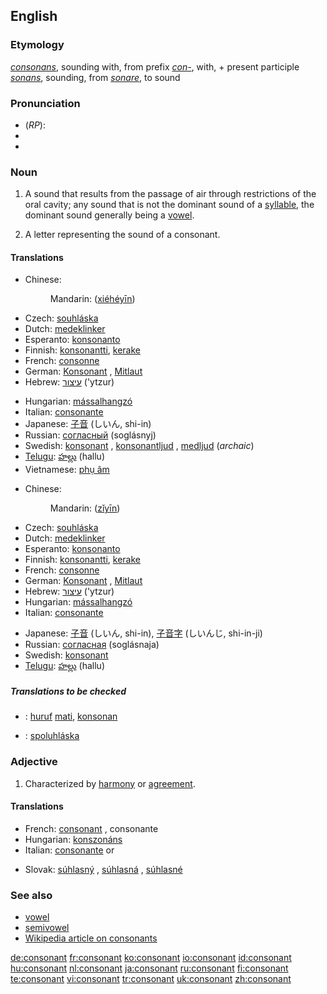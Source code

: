 ==English==

===Etymology===
{{L.}} ''[[consonans]]'', sounding with, from prefix ''[[con-]]'', with, + present participle ''[[sonans]]'', sounding, from ''[[sonare]]'', to sound

===Pronunciation===
*(''RP''): {{AHD|kŏn'sənənt}}
* {{IPA|/ˈkɒnsənənt/}}
* {{SAMPA|/"kQns@n@nt/}}

===Noun===
{{en-noun}}

# {{context|phonetics}} A sound that results from the passage of air through restrictions of the oral cavity; any sound that is not the dominant sound of a [[syllable]], the dominant sound generally being a [[vowel]].
# A letter representing the sound of a consonant.

====Translations====
{{trans-top|sound}}
*Chinese:
*:Mandarin: {{zh-ts|[[協和]][[音]]|[[协和]][[音]]}} ([[xié]][[hé]][[yīn]])
*Czech: [[souhláska]] {{f}}
*Dutch: [[medeklinker]] {{m}}
*Esperanto: [[konsonanto]]
*Finnish: [[konsonantti]], [[kerake]]
*French: [[consonne]] {{f}}
*German: [[Konsonant]] {{m}}, [[Mitlaut]] {{m}}
*Hebrew: [[עיצור]] ('ytzur) {{m}}
{{trans-mid}}
*Hungarian: [[mássalhangzó]]
*Italian: [[consonante]] {{f}}
*Japanese: [[子音]] (しいん, shi-in)
*Russian: [[согласный]] (soglásnyj) {{m}}
*Swedish: [[konsonant]] {{c}}, [[konsonantljud]] {{n}}, [[medljud]] {{n}} (''archaic'')
*[[Telugu]]: [[హల్లు]] (hallu)
*Vietnamese: [[phụ âm]]
{{trans-bottom}}

{{trans-top|letter}}
*Chinese:
*:Mandarin: {{zh-ts|子音|子音}} ([[zǐ]][[yīn]])
*Czech: [[souhláska]] {{f}}
*Dutch: [[medeklinker]] {{m}}
*Esperanto: [[konsonanto]]
*Finnish: [[konsonantti]], [[kerake]]
*French: [[consonne]] {{f}}
*German: [[Konsonant]] {{m}}, [[Mitlaut]] {{m}}
*Hebrew: [[עיצור]] ('ytzur) {{m}}
*Hungarian: [[mássalhangzó]]
*Italian: [[consonante]] {{f}}
{{trans-mid}}
*Japanese: [[子音]] (しいん, shi-in), [[子音字]] (しいんじ, shi-in-ji)
*Russian: [[согласная]] (soglásnaja) {{f}}
*Swedish: [[konsonant]] {{c}}
*[[Telugu]]: [[హల్లు]] (hallu)
{{trans-bottom}}

=====Translations to be checked=====
<!--Remove this section once all of the translations below have been moved into the tables above.-->
{{checktrans}}
*{{ttbc|Indonesian}}: [[huruf]] [[mati]], [[konsonan]]
*{{ttbc|Slovak}}: [[spoluhláska]] {{f}}

===Adjective===
{{en-adj}}

# Characterized by [[harmony]] or [[agreement]].
{{seeCites}}

====Translations====
{{top}}
*French: [[consonant#French|consonant]] {{m}}, consonante {{f}}
*Hungarian: [[konszonáns]]
*Italian: [[consonante]] {{m}} or {{f}}
{{mid}}
*Slovak: [[súhlasný]] {{m}}, [[súhlasná]] {{f}}, [[súhlasné]] {{n}}
{{bottom}}

===See also===
*[[vowel]]
*[[semivowel]]
*[[w:consonant|Wikipedia article on consonants]]

[[de:consonant]]
[[fr:consonant]]
[[ko:consonant]]
[[io:consonant]]
[[id:consonant]]
[[hu:consonant]]
[[nl:consonant]]
[[ja:consonant]]
[[ru:consonant]]
[[fi:consonant]]
[[te:consonant]]
[[vi:consonant]]
[[tr:consonant]]
[[uk:consonant]]
[[zh:consonant]]